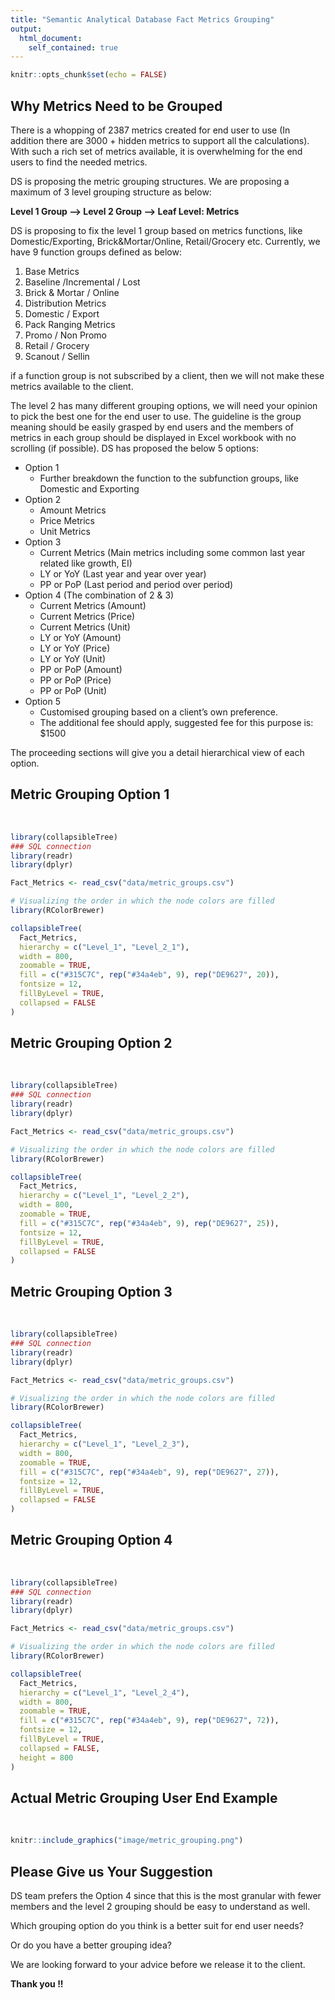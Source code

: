 ```yaml
---
title: "Semantic Analytical Database Fact Metrics Grouping"
output: 
  html_document:
    self_contained: true
---
```


```r
knitr::opts_chunk$set(echo = FALSE)
```

## Why Metrics Need to be Grouped

There is a whopping of 2387 metrics created for end user to use (In addition there are 3000 + hidden metrics to support all the calculations). With such a rich set of metrics available, it is overwhelming for the end users to find the needed metrics.

DS is proposing the metric grouping structures. We are proposing a maximum of 3 level grouping structure as below:

**Level 1 Group --> Level 2 Group --> Leaf Level: Metrics**

DS is proposing to fix the level 1 group based on metrics functions, like Domestic/Exporting, Brick&Mortar/Online, Retail/Grocery etc. Currently, we have 9 function groups defined as below:

1. Base Metrics
2. Baseline /Incremental / Lost
3. Brick & Mortar / Online
4. Distribution Metrics
5. Domestic / Export
6. Pack Ranging Metrics
7. Promo / Non Promo
8. Retail / Grocery
9. Scanout / Sellin

if a function group is not subscribed by a client, then we will not make these metrics available to the client.

The level 2 has many different grouping options, we will need your opinion to pick the best one for the end user to use. The guideline is the group meaning should be easily grasped by end users and the members of metrics in each group should be displayed in Excel workbook with no scrolling (if possible). DS has proposed the below 5 options:


- Option 1
    + Further breakdown the function to the subfunction groups, like Domestic and Exporting
- Option 2
    + Amount Metrics
    + Price Metrics
    + Unit Metrics
- Option 3
    + Current Metrics (Main metrics including some common last year related like growth, EI)
    + LY or YoY (Last year and year over year)
    + PP or PoP (Last period and period over period)
- Option 4 (The combination of 2 & 3)
    + Current Metrics (Amount)
    + Current Metrics (Price)
    + Current Metrics (Unit)
    + LY or YoY (Amount)
    + LY or YoY (Price)
    + LY or YoY (Unit)
    + PP or PoP (Amount)
    + PP or PoP (Price)
    + PP or PoP (Unit)
- Option 5
    + Customised grouping based on a client's own preference.
    + The additional fee should apply, suggested fee for this purpose is: $1500
    
The proceeding sections will give you a detail hierarchical view of each option.


## Metric Grouping Option 1

<br>

```r

library(collapsibleTree)
### SQL connection
library(readr)
library(dplyr)

Fact_Metrics <- read_csv("data/metric_groups.csv") 

# Visualizing the order in which the node colors are filled
library(RColorBrewer)

collapsibleTree(
  Fact_Metrics,
  hierarchy = c("Level_1", "Level_2_1"),
  width = 800,
  zoomable = TRUE,
  fill = c("#315C7C", rep("#34a4eb", 9), rep("DE9627", 20)),
  fontsize = 12,
  fillByLevel = TRUE,
  collapsed = FALSE
)


```


## Metric Grouping Option 2

<br>

```r

library(collapsibleTree)
### SQL connection
library(readr)
library(dplyr)

Fact_Metrics <- read_csv("data/metric_groups.csv") 

# Visualizing the order in which the node colors are filled
library(RColorBrewer)

collapsibleTree(
  Fact_Metrics,
  hierarchy = c("Level_1", "Level_2_2"),
  width = 800,
  zoomable = TRUE,
  fill = c("#315C7C", rep("#34a4eb", 9), rep("DE9627", 25)),
  fontsize = 12,
  fillByLevel = TRUE,
  collapsed = FALSE
)


```


## Metric Grouping Option 3

<br>

```r

library(collapsibleTree)
### SQL connection
library(readr)
library(dplyr)

Fact_Metrics <- read_csv("data/metric_groups.csv") 

# Visualizing the order in which the node colors are filled
library(RColorBrewer)

collapsibleTree(
  Fact_Metrics,
  hierarchy = c("Level_1", "Level_2_3"),
  width = 800,
  zoomable = TRUE,
  fill = c("#315C7C", rep("#34a4eb", 9), rep("DE9627", 27)),
  fontsize = 12,
  fillByLevel = TRUE,
  collapsed = FALSE
)


```

## Metric Grouping Option 4

<br>

```r

library(collapsibleTree)
### SQL connection
library(readr)
library(dplyr)

Fact_Metrics <- read_csv("data/metric_groups.csv") 

# Visualizing the order in which the node colors are filled
library(RColorBrewer)

collapsibleTree(
  Fact_Metrics,
  hierarchy = c("Level_1", "Level_2_4"),
  width = 800,
  zoomable = TRUE,
  fill = c("#315C7C", rep("#34a4eb", 9), rep("DE9627", 72)),
  fontsize = 12,
  fillByLevel = TRUE,
  collapsed = FALSE,
  height = 800
)


```


## Actual Metric Grouping User End Example


<br>

```r

knitr::include_graphics("image/metric_grouping.png")

```

## Please Give us Your Suggestion

DS team prefers the Option 4 since that this is the most granular with fewer members and the level 2 grouping should be easy to understand as well.

Which grouping option do you think is a better suit for end user needs?

Or do you have a better grouping idea?

We are looking forward to your advice before we release it to the client.


**Thank you !!**






